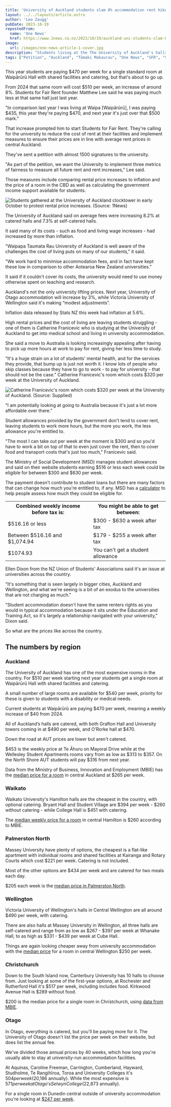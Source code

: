 ---
title: 'University of Auckland students slam 8% accommodation rent hike'
layout: ../../layouts/article.astro
author: 'Leo Zaugg'
pubDate: 2023-10-19 
repostedFrom: 
  name: 'One News'
  href: https://www.1news.co.nz/2023/10/19/auckland-uni-students-slam-8-accommodation-rent-hike/
image:
  url: /images/one-news-article-1-cover.jpg
description: "Students living at the The University of Auckland's halls are facing a rent hike of around 8% next year, leading to a petition and calls for a reduction in accommodation prices." 
tags: ["Petition", "Auckland", "Tāmaki Makaurau", "One News", "SFR", "Students for Fair Rent", "University of Auckland", "Waipapa Taumata Rau", "Landlords", "Renters", "Housing Crisis", "Waipārūrū", "O'Rorke", "Grafton", "Carlaw Park", "Parnell"]
---
This year students are paying $470 per week for a single standard room at Waipārūrū Hall with shared facilities and catering, but that's about to go up.

From 2024 that same room will cost $510 per week, an increase of around 8%. Students for Fair Rent founder Matthew Lee said he was paying much less at that same hall just last year.

"In comparison last year I was living at Waipa [Waipārūrū], I was paying $435, this year they're paying $470, and next year it's just over that $500 mark."

That increase prompted him to start Students for Fair Rent. They're calling for the university to reduce the cost of rent at their facilities and implement measures to ensure their prices are in line with average rent prices in central Auckland.

They've sent a petition with almost 1500 signatures to the university.

"As part of the petition, we want the University to implement three metrics of fairness to measure all future rent and rent increases," Lee said.

Those measures include comparing rental price increases to inflation and the price of a room in the CBD as well as calculating the government income support available for students.

<img class="rounded-xl" alt="Students gathered at the University of Auckland clocktower in early October to protest rental price increases. (Source: 1News)" src="https://tvnz-1-news-prod.cdn.arcpublishing.com/resizer/yDY4ig8icm4z7ZoXIaJ1MfT6co4=/800x450/cloudfront-ap-southeast-2.images.arcpublishing.com/tvnz/IBYNQRH5MJASVDYN5JB4UU5VPE.jpg" />

The University of Auckland said on average fees were increasing 8.2% at catered halls and 7.3% at self-catered halls.

It said many of its costs - such as food and living wage increases - had increased by more than inflation.

"Waipapa Taumata Rau University of Auckland is well aware of the challenges the cost of living puts on many of our students," it said.

"We work hard to minimise accommodation fees, and in fact have kept these low in comparison to other Aotearoa New Zealand universities."

It said if it couldn't cover its costs, the university would need to use money otherwise spent on teaching and research.

Auckland's not the only university lifting prices. Next year, University of Otago accommodation will increase by 3%, while Victoria University of Wellington said it's making “modest adjustments”.

Inflation data released by Stats NZ this week had inflation at 5.6%.

High rental prices and the cost of living are leaving students struggling - one of them is Catherine Franicevic who is studying at the University of Auckland to get into medical school and living in university accommodation.

She said a move to Australia is looking increasingly appealing after having to pick up more hours at work to pay for rent, giving her less time to study.

"It's a huge strain on a lot of students' mental health, and for the services they provide, that bump up is just not worth it. I know lots of people who skip classes because they have to go to work - to pay for university - that should not be the case."
Catherine Franicevic's room which costs $320 per week at the University of Auckland.

<img class="rounded-xl" src="https://tvnz-1-news-prod.cdn.arcpublishing.com/resizer/i5BOpSKFROsizhHi0IctF-a6AP0=/800x450/cloudfront-ap-southeast-2.images.arcpublishing.com/tvnz/TIAIIZDR3NGTBGDNVDMR7Z7H6Q.jpg" alt="Catherine Franicevic's room which costs $320 per week at the University of Auckland. (Source: Supplied)" />

"I am potentially looking at going to Australia because it's just a lot more affordable over there."

Student allowances provided by the government don't tend to cover rent, leaving students to work more hours, but the more you work, the less allowance you're entitled to.

"The most I can take out per week at the moment is $300 and so you'd have to work a bit on top of that to even just cover the rent, then to cover food and transport costs that's just too much," Franicevic said.

The Ministry of Social Development (MSD) manages student allowances and said on their website students earning $516 or less each week could be eligible for between $300 and $630 per week.

The payment doesn't contribute to student loans but there are many factors that can change how much you're entitled to, if any. MSD has a <a href="https://www.studylink.govt.nz/products/rates/calculators/index.html" class="link" target="_blank">calculator</a> to help people assess how much they could be eligible for.


<table class="table">
  <tr class="table-row" >
    <th>Combined weekly income before tax is:</th>
    <th>You might be able to get between:</th>
  </tr>
  <tr class="table-row" >
    <td>$516.16 or less</td>
    <td>$300 - $630 a week after tax</td>
  </tr>
  <tr class="table-row" >
    <td>Between $516.16 and $1,074.94</td>
    <td>$179 - $255 a week after tax</td>
  </tr>
  <tr class="table-row" >
    <td>$1074.93</td>
    <td>You can't get a student allowance</td>
  </tr>
</table>

Ellen Dixon from the NZ Union of Students' Associations said it's an issue at universities across the country.

"It's something that is seen largely in bigger cities, Auckland and Wellington, and what we're seeing is a bit of an exodus to the universities that are not charging as much."

"Student accommodation doesn't have the same renters rights as you would in typical accommodation because it sits under the Education and Training Act, so it's largely a relationship navigated with your university," Dixon said.

So what are the prices like across the country.

<h2 class="font-bold text-xl">The numbers by region</h2>
<h3 class="font-bold text-lg">Auckland</h3>

The University of Auckland has one of the most expensive rooms in the country. For $510 per week starting next year students get a single room at Waipārūrū Hall with shared facilities and catering.

A small number of large rooms are available for $540 per week, priority for these is given to students with a disability or medical needs.

Current students at Waipārūrū are paying $470 per week, meaning a weekly increase of $40 from 2024.

All of Auckland’s halls are catered, with both Grafton Hall and University towers coming in at $490 per week, and O’Rorke hall at $470.

Down the road at AUT prices are lower but aren't catered.

$453 is the weekly price at Te Āhuru on Mayoral Drive while at the Wellesley Student Apartments rooms vary from as low as $313 to $357. On the North Shore AUT students will pay $316 from next year.

Data from the Ministry of Business, Innovation and Employment (MBIE) has the <a class="link" target="_blank" href="https://www.tenancy.govt.nz/rent-bond-and-bills/market-rent/?location=Auckland+-+Auckland+Central&period=6&action_doSearchValues=Find+Rent">median price for a room</a> in central Auckland at $265 per week.

<h3 class="font-bold text-lg">Waikato</h3>

Waikato University's Hamilton halls are the cheapest in the country, with optional catering. Bryant Hall and Student Village are $394 per week - $260 without catering - while College Hall is $451 with catering.

The <a class="link" target="_blank" href="https://www.tenancy.govt.nz/rent-bond-and-bills/market-rent/?location=Hamilton+-+Hamilton+Central&period=6&action_doSearchValues=Find+Rent">median weekly price for a room</a> in central Hamilton is $260 according to MBIE.
<h3 class="font-bold text-lg">Palmerston North</h3>

Massey University have plenty of options, the cheapest is a flat-like apartment with individual rooms and shared facilities at Kairanga and Rotary Courts which cost $221 per week. Catering is not included.

Most of the other options are $434 per week and are catered for two meals each day.

$205 each week is the <a class="link" target="_blank" href="https://www.tenancy.govt.nz/rent-bond-and-bills/market-rent/?location=Palmerston+North+-+Palmerston+North&period=6&action_doSearchValues=Find+Rent">median price in Palmerston North</a>.
<h3 class="font-bold text-lg">Wellington</h3>

Victoria University of Wellington's halls in Central Wellington are all around $490 per week, with catering.

There are also halls at Massey University in Wellington, all three halls are self-catered and range from as low as $267 - $397 per week at Whanake Hall, to as high as $331 - $439 per week at Cube Hall.

Things are again looking cheaper away from university accommodation with the <a class="link" target="_blank" href="https://www.tenancy.govt.nz/rent-bond-and-bills/market-rent/?location=Wellington+-+Wellington+Central&period=6&action_doSearchValues=Find+Rent">median price</a> for a room in central Wellington $250 per week.
<h3 class="font-bold text-lg">Christchurch</h3>

Down to the South Island now, Canterbury University has 10 halls to choose from. Just looking at some of the first-year options, at Rochester and Rutherford Hall it's $517 per week, including includes food. Kirkwood Avenue Hall is $289 without food.

$200 is the median price for a single room in Christchurch, using <a href="https://www.tenancy.govt.nz/rent-bond-and-bills/market-rent/?location=Christchurch+-+Christchurch+Central&period=6&action_doSearchValues=Find+Rent" target="_blank" class="link">data from MBIE</a>.
<h3 class="font-bold text-lg">Otago</h3>

In Otago, everything is catered, but you'll be paying more for it. The University of Otago doesn't list the price per week on their website, but does list the annual fee.

We've divided those annual prices by 40 weeks, which how long you're usually able to stay at university-run accommodation facilities.

At Aquinas, Caroline Freeman, Carrington, Cumberland, Hayward, Studholme, Te Rangihīroa, Toroa and University Colleges it's $504 per week ($20,186 annually). While the most expensive is $571 per week at Otago's Selwyn College ($22,873 annually).

For a single room in Dunedin central outside of university accommodation you're looking at <a href="https://www.tenancy.govt.nz/rent-bond-and-bills/market-rent/?location=Dunedin+-+Dunedin+Central&period=6&action_doSearchValues=Find+Rent" class="link" target="_blank">$247 per week</a>.